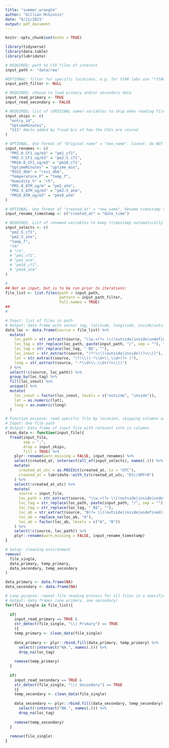 ```yaml
---
title: "summer_wrangle"
author: "Gillian McGinnis"
date: "6/11/2021"
output: pdf_document
---
```


```r
knitr::opts_chunk$set(echo = TRUE)

library(tidyverse)
library(data.table)
library(lubridate)
```

```r
# REQUIRED; path to CSV files of interest
input_path <- "data/raw"

#OPTIONAL: filter for specific locations, e.g. for STAR labs use "*STAR*" exactly. Use NULL otherwise
input_path_filter <- NULL

# REQUIRED: choose to load primary and/or secondary data
input_read_primary <- TRUE
input_read_secondary <- FALSE

# REQUIRED; list of (ORIGINAL name) variables to skip when reading file
input_skips <- c(
  "entry_id",
  "UptimeMinutes",
  "V11" #Auto added by fread b/c of how the CSVs are stored
)

# OPTIONAL. Use format of "Original name" = "new_name". Caveat: do NOT rename the timestamp variable here
input_renames <- c(
  "PM1.0_CF1_ug/m3" = "pm1_cf1",
  "PM2.5_CF1_ug/m3" = "pm2.5_cf1",
  "PM10.0_CF1_ug/m3" = "pm10_cf1",
  "UptimeMinutes" = "uptime_min",
  "RSSI_dbm" = "rssi_dbm",
  "Temperature_F" = "temp_f",
  "Humidity_%" = "rh",
  "PM1.0_ATM_ug/m" = "pm1_atm",
  "PM2.5_ATM_ug/m3" = "pm2.5_atm",
  "PM10_ATM_ug/m3" = "pm10_atm"
)

# OPTIONAL. Use format of "created_at" = "new_name". Rename timestamp variable
input_rename_timestamp <- c("created_at" = "date_time")

# REQUIRED. List of renamed variables to keep (timestamp automatically kept)
input_selects <- c(
  "pm2.5_cf1",
  "pm2.5_atm",
  "temp_f",
  "rh"
  # "rh",
  # "pm1_cf1",
  # "pm1_atm",
  # "pm10_cf1",
  # "pm10_atm"
)

#
## Not an input, but is to be run prior to iterations:
file_list <- list.files(path = input_path,
                        pattern = input_path_filter,
                        full.names = TRUE)
##
#
```


```r
# Input: list of files in path
# Output: data frame with sensor tag, latitude, longitude, inside/outside
data_loc <- data.frame(source = file_list) %>% 
  mutate(
    loc_path = str_extract(source, "\\w.+(?= \\((outside|inside|undefined))"),
    loc_tag = str_replace(loc_path, paste(input_path, "/", sep = ""), ""),
    loc_tag = str_replace(loc_tag, " B$", ""),
    loc_inout = str_extract(source, "(?!\\()(outside|inside)(?=\\))"),
    lat = str_extract(source, "(?!\\()-*\\d+\\.\\d+(?= )"),
    long = str_extract(source, "-*\\d+\\.\\d+(?=\\))")
  ) %>% 
  select(!c(source, loc_path)) %>% 
  group_by(loc_tag) %>%
  fill(loc_inout) %>%
  unique() %>% 
  mutate(
    loc_inout = factor(loc_inout, levels = c("outside", "inside")),
    lat = as.numeric(lat),
    long = as.numeric(long)
  )
```

```r
# Function purpose: read specific file by location, skipping columns as needed; extracting info from title
# Input: One file path
# Output: Data frame of input file with relevant info in columns
clean_data <- function(input_file){
  fread(input_file,
        sep = ",",
        drop = input_skips,
        fill = TRUE) %>% 
    plyr::rename(warn_missing = FALSE, input_renames) %>% 
    select(created_at, intersect(all_of(input_selects), names(.))) %>%
    mutate(
      created_at_utc = as.POSIXct(created_at, tz = "UTC"),
      created_at = lubridate::with_tz(created_at_utc, "Etc/GMT+8")
    ) %>% 
    select(!created_at_utc) %>% 
    mutate(
      source = input_file,
      loc_path = str_extract(source, "\\w.+(?= \\((outside|inside|undefined))"),
      loc_tag = str_replace(loc_path, paste(input_path, "/", sep = ""), ""),
      loc_tag = str_replace(loc_tag, " B$", ""),
      loc_ab = str_extract(source, "B(?= \\((outside|inside|undefined))"),
      loc_ab = replace_na(loc_ab, "A"),
      loc_ab = factor(loc_ab, levels = c("A", "B"))
    ) %>% 
    select(!c(source, loc_path)) %>% 
    plyr::rename(warn_missing = FALSE, input_rename_timestamp)
}
```

```r
# Setup: cleaning environment
remove(
  file_single,
  data_primary, temp_primary,
  data_secondary, temp_secondary
)

data_primary <- data.frame(NA)
data_secondary <- data.frame(NA)

# Loop purpose: repeat file reading process for all files in a specified path
# Output: data frames (one primary, one secondary)
for(file_single in file_list){
  
  if(
    input_read_primary == TRUE &
    str_detect(file_single, "\\) Primary") == TRUE
    ){
    temp_primary <- clean_data(file_single)
    
    data_primary <- plyr::rbind.fill(data_primary, temp_primary) %>% 
      select(!intersect("NA.", names(.))) %>% 
      drop_na(loc_tag)
    
    remove(temp_primary)
  }
  
  if(
    input_read_secondary == TRUE &
    str_detect(file_single, "\\) Secondary") == TRUE
    ){
    temp_secondary <- clean_data(file_single)
    
    data_secondary <- plyr::rbind.fill(data_secondary, temp_secondary) %>% 
      select(!intersect("NA.", names(.))) %>% 
      drop_na(loc_tag)
    
    remove(temp_secondary)
  }
  
  remove(file_single)
}
```
